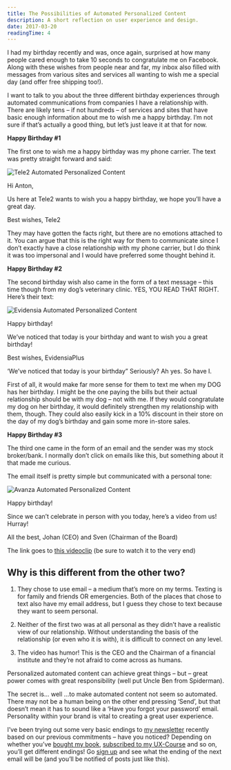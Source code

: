 ```yaml
---
title: The Possibilities of Automated Personalized Content
description: A short reflection on user experience and design.
date: 2017-03-20
readingTime: 4
---
```


I had my birthday recently and was, once again, surprised at how many people cared enough to take 10 seconds to congratulate me on Facebook. Along with these wishes from people near and far, my inbox also filled with messages from various sites and services all wanting to wish me a special day (and offer free shipping too!).

I want to talk to you about the three different birthday experiences through automated communications from companies I have a relationship with. There are likely tens &#8211; if not hundreds &#8211; of services and sites that have basic enough information about me to wish me a happy birthday. I’m not sure if that’s actually a good thing, but let’s just leave it at that for now.

**Happy Birthday #1**

The first one to wish me a happy birthday was my phone carrier. The text was pretty straight forward and said:

![Tele2 Automated Personalized Content](Screen-Shot-2017-03-05-at-18.48.25.png)

Hi Anton,

Us here at Tele2 wants to wish you a happy birthday, we hope you’ll have a great day.

Best wishes, Tele2

They may have gotten the facts right, but there are no emotions attached to it. You can argue that this is the right way for them to communicate since I don’t exactly have a close relationship with my phone carrier, but I do think it was too impersonal and I would have preferred some thought behind it.

**Happy Birthday #2**

The second birthday wish also came in the form of a text message &#8211; this time though from my dog’s veterinary clinic. YES, YOU READ THAT RIGHT. Here’s their text:

![Evidensia Automated Personalized Content](Screen-Shot-2017-03-05-at-18.56.33.png)

Happy birthday!

We’ve noticed that today is your birthday and want to wish you a great birthday!

Best wishes, EvidensiaPlus

‘We’ve noticed that today is your birthday” Seriously? Ah yes. So have I.

First of all, it would make far more sense for them to text me when my DOG has her birthday. I might be the one paying the bills but their actual relationship should be with my dog &#8211; not with me. If they would congratulate my dog on her birthday, it would definitely strengthen my relationship with them, though. They could also easily kick in a 10% discount in their store on the day of my dog’s birthday and gain some more in-store sales.

**Happy Birthday #3**

The third one came in the form of an email and the sender was my stock broker/bank. I normally don’t click on emails like this, but something about it that made me curious.

The email itself is pretty simple but communicated with a personal tone:

![Avanza Automated Personalized Content](Screen-Shot-2017-03-05-at-18.59.56.png)

Happy birthday!

Since we can’t celebrate in person with you today, here’s a video from us! Hurray!

All the best, Johan (CEO) and Sven (Chairman of the Board)

The link goes to <a href="https://www.youtube.com/watch?v=UeGHliTsACw&" target="_blank">this videoclip</a> (be sure to watch it to the very end)

## Why is this different from the other two?

1. They chose to use email &#8211; a medium that’s more on my terms. Texting is for family and friends OR emergencies. Both of the places that chose to text also have my email address, but I guess they chose to text because they want to seem personal.

2. Neither of the first two was at all personal as they didn’t have a realistic view of our relationship. Without understanding the basis of the relationship (or even who it is with), it is difficult to connect on any level.

3. The video has humor! This is the CEO and the Chairman of a financial institute and they’re not afraid to come across as humans.

Personalized automated content can achieve great things &#8211; but &#8211; great power comes with great responsibility (well put Uncle Ben from Spiderman).

The secret is… well &#8230;to make automated content not seem so automated. There may not be a human being on the other end pressing ‘Send’, but that doesn’t mean it has to sound like a ‘Have you forgot your password’ email. Personality within your brand is vital to creating a great user experience.

I’ve been trying out some very basic endings to [my newsletter](/newsletter/) recently based on our previous commitments &#8211; have you noticed? Depending on whether you’ve [bought my book](/books/user-experiences-matter/), [subscribed to my UX-Course](/ux-course/) and so on, you’ll get different endings! Go [sign up](/newsletter/) and see what the ending of the next email will be (and you’ll be notified of posts just like this).